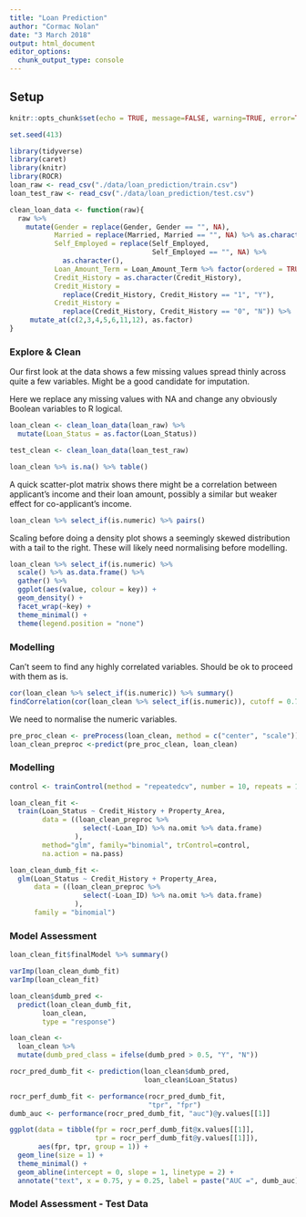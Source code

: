 ```yaml
---
title: "Loan Prediction"
author: "Cormac Nolan"
date: "3 March 2018"
output: html_document
editor_options: 
  chunk_output_type: console
---
```



## Setup {.tabset}

```r
knitr::opts_chunk$set(echo = TRUE, message=FALSE, warning=TRUE, error=TRUE)

set.seed(413)
```


```r
library(tidyverse)
library(caret)
library(knitr)
library(ROCR)
loan_raw <- read_csv("./data/loan_prediction/train.csv") 
loan_test_raw <- read_csv("./data/loan_prediction/test.csv") 

```

```r
clean_loan_data <- function(raw){
  raw %>% 
    mutate(Gender = replace(Gender, Gender == "", NA),
           Married = replace(Married, Married == "", NA) %>% as.character(),
           Self_Employed = replace(Self_Employed, 
                                   Self_Employed == "", NA) %>%
             as.character(),
           Loan_Amount_Term = Loan_Amount_Term %>% factor(ordered = TRUE),
           Credit_History = as.character(Credit_History),
           Credit_History = 
             replace(Credit_History, Credit_History == "1", "Y"),
           Credit_History = 
             replace(Credit_History, Credit_History == "0", "N")) %>% 
     mutate_at(c(2,3,4,5,6,11,12), as.factor)
}

```

### Explore & Clean
Our first look at the data shows a few missing values spread thinly across quite a few variables. Might be a good candidate for imputation.

Here we replace any missing values with NA and change any obviously Boolean variables to R logical.
```r

loan_clean <- clean_loan_data(loan_raw) %>% 
  mutate(Loan_Status = as.factor(Loan_Status))

test_clean <- clean_loan_data(loan_test_raw)

loan_clean %>% is.na() %>% table()

```

A quick scatter-plot matrix shows there might be a correlation between applicant's income and their loan amount, possibly a similar but weaker effect for co-applicant's income.
```r
loan_clean %>% select_if(is.numeric) %>% pairs()

```

Scaling before doing a density plot shows a seemingly skewed distribution with a tail to the right. These will likely need normalising before modelling. 
```r
loan_clean %>% select_if(is.numeric) %>% 
  scale() %>% as.data.frame() %>% 
  gather() %>% 
  ggplot(aes(value, colour = key)) +
  geom_density() +
  facet_wrap(~key) +
  theme_minimal() +
  theme(legend.position = "none")

```

### Modelling
Can't seem to find any highly correlated variables. Should be ok to proceed with them as is.
```r

cor(loan_clean %>% select_if(is.numeric)) %>% summary()
findCorrelation(cor(loan_clean %>% select_if(is.numeric)), cutoff = 0.75)

```

We need to normalise the numeric variables.
```r
pre_proc_clean <- preProcess(loan_clean, method = c("center", "scale"))
loan_clean_preproc <-predict(pre_proc_clean, loan_clean)
```

### Modelling
```r
control <- trainControl(method = "repeatedcv", number = 10, repeats = 10)
```

```r
loan_clean_fit <-
  train(Loan_Status ~ Credit_History + Property_Area, 
        data = ((loan_clean_preproc %>%
                  select(-Loan_ID) %>% na.omit %>% data.frame)
                ),
        method="glm", family="binomial", trControl=control,
        na.action = na.pass)

loan_clean_dumb_fit <- 
  glm(Loan_Status ~ Credit_History + Property_Area,
      data = ((loan_clean_preproc %>%
                  select(-Loan_ID) %>% na.omit %>% data.frame)
                ),
      family = "binomial")

```

### Model Assessment

```r

loan_clean_fit$finalModel %>% summary()

varImp(loan_clean_dumb_fit)
varImp(loan_clean_fit)


```

```r
loan_clean$dumb_pred <-
  predict(loan_clean_dumb_fit, 
        loan_clean,
        type = "response")

loan_clean <-
  loan_clean %>% 
  mutate(dumb_pred_class = ifelse(dumb_pred > 0.5, "Y", "N"))

rocr_pred_dumb_fit <- prediction(loan_clean$dumb_pred,
                                 loan_clean$Loan_Status)

rocr_perf_dumb_fit <- performance(rocr_pred_dumb_fit,
                                  "tpr", "fpr")
dumb_auc <- performance(rocr_pred_dumb_fit, "auc")@y.values[[1]]

ggplot(data = tibble(fpr = rocr_perf_dumb_fit@x.values[[1]],
                     tpr = rocr_perf_dumb_fit@y.values[[1]]),
       aes(fpr, tpr, group = 1)) +
  geom_line(size = 1) +
  theme_minimal() +
  geom_abline(intercept = 0, slope = 1, linetype = 2) +
  annotate("text", x = 0.75, y = 0.25, label = paste("AUC =", dumb_auc))
```

### Model Assessment - Test Data
```r

```


